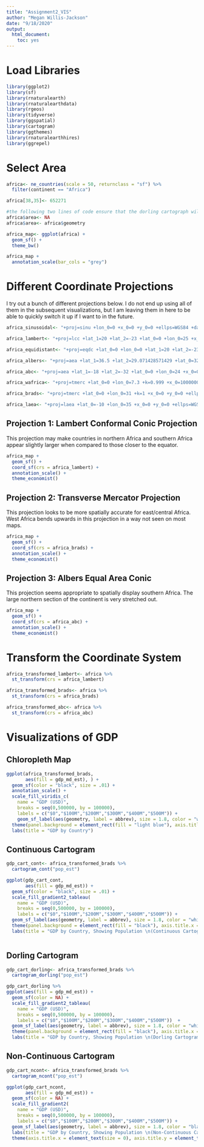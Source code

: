 ```yaml
---
title: "Assignment2_VIS"
author: "Megan Willis-Jackson"
date: "9/18/2020"
output: 
  html_document: 
    toc: yes
---
```



# Load Libraries

```r
library(ggplot2)
library(sf)
library(rnaturalearth)
library(rnaturalearthdata)
library(rgeos)
library(tidyverse)
library(ggspatial)
library(cartogram)
library(ggthemes)
library(rnaturalearthhires)
library(ggrepel)

```

# Select Area

```r
africa<- ne_countries(scale = 50, returnclass = "sf") %>% 
  filter(continent == "Africa")

africa[38,35]<- 652271

#the following two lines of code ensure that the dorling cartograph will work; an error pops up otherwise.
africa$area<- NA
africa$area<- africa$geometry

africa_map<- ggplot(africa) +
  geom_sf() +
  theme_bw()

africa_map +
  annotation_scale(bar_cols = "grey")


```

# Different Coordinate Projections

I try out a bunch of different projections below. I do not end up using all of them in the subsequent visualizations, but I am leaving them in here to be able to quickly switch it up if I want to in the future.

```r
africa_sinusoidal<- "+proj=sinu +lon_0=0 +x_0=0 +y_0=0 +ellps=WGS84 +datum=WGS84 +units=m +no_defs"

africa_lambert<- "+proj=lcc +lat_1=20 +lat_2=-23 +lat_0=0 +lon_0=25 +x_0=0 +y_0=0 +ellps=WGS84 +datum=WGS84 +units=m +no_defs"

africa_equidistant<- "+proj=eqdc +lat_0=0 +lon_0=0 +lat_1=20 +lat_2=-23 +x_0=0 +y_0=0 +ellps=WGS84 +datum=WGS84 +units=m +no_defs"

africa_albers<- "+proj=aea +lat_1=36.5 +lat_2=29.071428571429 +lat_0=32.7857142857145 +lon_0=-14.111111111111 +x_0=0 +y_0=0 +ellps=WGS84 +datum=WGS84 +units=m +no_defs"

africa_abc<- "+proj=aea +lat_1=-18 +lat_2=-32 +lat_0=0 +lon_0=24 +x_0=0 +y_0=0 +ellps=WGS84 +datum=WGS84 +units=m +no_defs"

africa_wafrica<- "+proj=tmerc +lat_0=0 +lon_0=7.3 +k=0.999 +x_0=1000000 +y_0=1000000 +ellps=WGS84 +datum=WGS84 +units=m +no_defs"

africa_brads<- "+proj=tmerc +lat_0=0 +lon_0=31 +k=1 +x_0=0 +y_0=0 +ellps=WGS84 +units=m +no_defs"

africa_laea<- "+proj=laea +lat_0=-10 +lon_0=35 +x_0=0 +y_0=0 +ellps=WGS84 +units=m +no_defs"


```


## Projection 1: Lambert Conformal Conic Projection
This projection may make countries in northern Africa and southern Africa appear slightly larger when compared to those closer to the equator.

```r

africa_map +
  geom_sf() +
  coord_sf(crs = africa_lambert) +
  annotation_scale() +
  theme_economist()

```

## Projection 2: Transverse Mercator Projection
This projection looks to be more spatially accurate for east/central Africa. West Africa bends upwards in this projection in a way not seen on most maps.

```r

africa_map +
  geom_sf() +
  coord_sf(crs = africa_brads) +
  annotation_scale() +
  theme_economist()

```

## Projection 3: Albers Equal Area Conic
This projection seems appropriate to spatially display southern Africa. The large northern section of the continent is very stretched out.

```r
africa_map +
  geom_sf() +
  coord_sf(crs = africa_abc) +
  annotation_scale() +
  theme_economist()

```

# Transform the Coordinate System

```r
africa_transformed_lambert<- africa %>%
  st_transform(crs = africa_lambert)

africa_transformed_brads<- africa %>%
  st_transform(crs = africa_brads)

africa_transformed_abc<- africa %>%
  st_transform(crs = africa_abc)


```

# Visualizations of GDP
## Chloropleth Map

```r
ggplot(africa_transformed_brads,
       aes(fill = gdp_md_est), ) +
  geom_sf(color = "black", size = .01) +
  annotation_scale() +
  scale_fill_viridis_c(
    name = "GDP (USD)",
    breaks = seq(0,500000, by = 100000),
    labels = c("$0","$100M","$200M","$300M","$400M","$500M")) +
    geom_sf_label(aes(geometry, label = abbrev), size = 1.8, color = "white", fill = NA, label.size = NA, fontface = "bold", ) +
  theme(panel.background = element_rect(fill = "light blue"), axis.title.x = element_text(size = 0), axis.title.y = element_text(size = 0)) +
  labs(title = "GDP by Country")

```

## Continuous Cartogram

```r
gdp_cart_cont<- africa_transformed_brads %>%
  cartogram_cont("pop_est")

ggplot(gdp_cart_cont,
       aes(fill = gdp_md_est)) +
  geom_sf(color = "black", size = .01) +
  scale_fill_gradient2_tableau(
    name = "GDP (USD)",
    breaks = seq(0,500000, by = 100000),
    labels = c("$0","$100M","$200M","$300M","$400M","$500M")) +
  geom_sf_label(aes(geometry, label = abbrev), size = 1.8, color = "white", fill = NA, label.size = NA, fontface = "bold") +
  theme(panel.background = element_rect(fill = "black"), axis.title.x = element_text(size = 0), axis.title.y = element_text(size = 0)) +
  labs(title = "GDP by Country, Showing Population \n(Continuous Cartogram)")



```

## Dorling Cartogram

```r
gdp_cart_dorling<- africa_transformed_brads %>%
  cartogram_dorling("pop_est")

gdp_cart_dorling %>%
ggplot(aes(fill = gdp_md_est)) +
  geom_sf(color = NA) +
  scale_fill_gradient2_tableau(
    name = "GDP (USD)",
    breaks = seq(0,500000, by = 100000),
    labels = c("$0","$100M","$200M","$300M","$400M","$500M"))  +
  geom_sf_label(aes(geometry, label = abbrev), size = 1.8, color = "white", fill = NA, label.size = NA, fontface = "bold") +
  theme(panel.background = element_rect(fill = "black"), axis.title.x = element_text(size = 0), axis.title.y = element_text(size = 0)) +
  labs(title = "GDP by Country, Showing Population \n(Dorling Cartogram)")

```

## Non-Continuous Cartogram

```r
gdp_cart_ncont<- africa_transformed_brads %>%
  cartogram_ncont("pop_est")

ggplot(gdp_cart_ncont,
       aes(fill = gdp_md_est)) +
  geom_sf(color = NA) +
  scale_fill_gradient2(
    name = "GDP (USD)",
    breaks = seq(0,500000, by = 100000),
    labels = c("$0","$100M","$200M","$300M","$400M","$500M")) +
  geom_sf_label(aes(geometry, label = abbrev), size = 1.8, color = "black", fill = NA, label.size = NA, fontface = "bold") +
  labs(title = "GDP by Country, Showing Population \n(Non-Continuous Cartogram)") +
  theme(axis.title.x = element_text(size = 0), axis.title.y = element_text(size = 0))




```